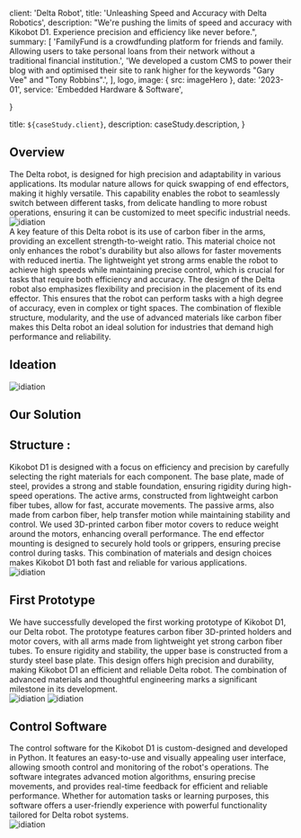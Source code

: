 

  client: 'Delta Robot',
  title: 'Unleashing Speed and Accuracy with Delta Robotics', 
  description:
    "We're pushing the limits of speed and accuracy with Kikobot D1. Experience precision and efficiency like never before.",
  summary: [
    'FamilyFund is a crowdfunding platform for friends and family. Allowing users to take personal loans from their network without a traditional financial institution.',
    'We developed a custom CMS to power their blog with and optimised their site to rank higher for the keywords "Gary Vee" and "Tony Robbins".',
  ],
  logo,
  image: { src: imageHero },
  date: '2023-01',
  service: 'Embedded Hardware & Software',
  
}

  title: `${caseStudy.client}`,
  description: caseStudy.description,
}

<section className="flex flex-col space-y-10">
  <h1 className="text-3xl font-semibold">Overview</h1>
  <span className="text-justify">
    The Delta robot, is designed for high precision and adaptability in various
    applications. Its modular nature allows for quick swapping of end effectors,
    making it highly versatile. This capability enables the robot to seamlessly
    switch between different tasks, from delicate handling to more robust
    operations, ensuring it can be customized to meet specific industrial needs.
  </span>

  <div className="max-w-5xl">
    <Image
      src={overview}
      alt="idiation"
      width={1005}
      height={526}
      priority
      classname="py-8 w-full h-full"
    />
  </div>

  <span className="text-justify">
    A key feature of this Delta robot is its use of carbon fiber in the arms,
    providing an excellent strength-to-weight ratio. This material choice not
    only enhances the robot's durability but also allows for faster movements
    with reduced inertia. The lightweight yet strong arms enable the robot to
    achieve high speeds while maintaining precise control, which is crucial for
    tasks that require both efficiency and accuracy.
  </span>
  <span className="text-justify">
    The design of the Delta robot also emphasizes flexibility and precision in
    the placement of its end effector. This ensures that the robot can perform
    tasks with a high degree of accuracy, even in complex or tight spaces. The
    combination of flexible structure, modularity, and the use of advanced
    materials like carbon fiber makes this Delta robot an ideal solution for
    industries that demand high performance and reliability.
  </span>

  <h1 className="text-3xl font-semibold">Ideation </h1>
  <div className="max-w-5xl">
    <Image
      src={ideation}
      alt="idiation"
      width={1005}
      height={526}
      priority
      classname="py-8 w-full h-full"
    />
  </div>

  <h1 className="text-3xl font-semibold">Our Solution</h1>
  <h2 className="text-lg font-bold">Structure :</h2>
  <span className="text-justify">
    Kikobot D1 is designed with a focus on efficiency and precision by carefully
    selecting the right materials for each component. The base plate, made of
    steel, provides a strong and stable foundation, ensuring rigidity during
    high-speed operations. The active arms, constructed from lightweight carbon
    fiber tubes, allow for fast, accurate movements. The passive arms, also made
    from carbon fiber, help transfer motion while maintaining stability and
    control.
  </span>
  <span className="text-justify">
    We used 3D-printed carbon fiber motor covers to reduce weight around the
    motors, enhancing overall performance. The end effector mounting is designed
    to securely hold tools or grippers, ensuring precise control during tasks.
    This combination of materials and design choices makes Kikobot D1 both fast
    and reliable for various applications.
  </span>
  <div className="max-w-5xl">
    <Image
      src={solution}
      alt="idiation"
      width={1005}
      height={526}
      priority
      classname="py-8 w-full h-full"
    />
  </div>

  <h2 className="text-lg font-bold">First Prototype</h2>
  <span className="text-justify">
    We have successfully developed the first working prototype of Kikobot D1,
    our Delta robot. The prototype features carbon fiber 3D-printed holders and
    motor covers, with all arms made from lightweight yet strong carbon fiber
    tubes. To ensure rigidity and stability, the upper base is constructed from
    a sturdy steel base plate. This design offers high precision and durability,
    making Kikobot D1 an efficient and reliable Delta robot. The combination of
    advanced materials and thoughtful engineering marks a significant milestone
    in its development.
  </span>

  <div className="max-w-5xl grid grid-cols-1 md:grid-cols-2 gap-4">
    <Image
      src={prototype1}
      alt="idiation"
      width={1005}
      height={526}
      priority
      classname="py-8 w-full h-full"
    />
    <Image
      src={prototype2}
      alt="idiation"
      width={1005}
      height={526}
      priority
      classname="py-8 w-full h-full"
    />
  </div>

<h2 className="text-lg font-bold">Control Software</h2>
  <span className="text-justify">
   The control software for the Kikobot D1 is custom-designed and developed in Python. It features an easy-to-use and visually appealing user interface, allowing smooth control and monitoring of the robot's operations. The software integrates advanced motion algorithms, ensuring precise movements, and provides real-time feedback for efficient and reliable performance. Whether for automation tasks or learning purposes, this software offers a user-friendly experience with powerful functionality tailored for Delta robot systems.
  </span>

  <div className="max-w-5xl">
    <Image
      src={interfacee}
      alt="idiation"
      width={1005}
      height={526}
      priority
      classname="py-8 w-full h-full"
    />
  </div>
</section>